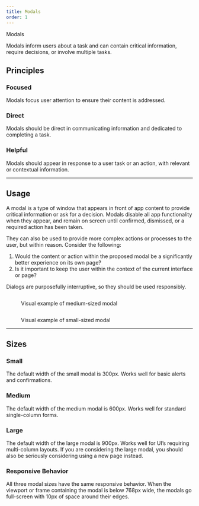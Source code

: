 ```yaml
---
title: Modals
order: 1
---
```



<DocsHeading to="/api/modal/" type="code">
  Modals
</DocsHeading>

Modals inform users about a task and can contain critical information, require decisions, or involve multiple tasks.

## Principles

### Focused

Modals focus user attention to ensure their content is addressed.

### Direct

Modals should be direct in communicating information and dedicated to completing a task.

### Helpful

Modals should appear in response to a user task or an action, with relevant or contextual information.

<span class="horizontal-spacer"></span>
<hr class="article-divider" />

## Usage

A modal is a type of window that appears in front of app content to provide critical information or ask for a decision. Modals disable all app functionality when they appear, and remain on screen until confirmed, dismissed, or a required action has been taken.

They can also be used to provide more complex actions or processes to the user, but within reason. Consider the following:

1. Would the content or action within the proposed modal be a significantly better experience on its own page?
1. Is it important to keep the user within the context of the current interface or page?

Dialogs are purposefully interruptive, so they should be used responsibly.

<figure>
  <img src="../../images/modals/Medium_modal_example.png" alt="" />
  <figcaption>
    <p>Visual example of medium-sized modal</p>
  </figcaption>
</figure>
<span class="horizontal-spacer"></span>
<figure>
  <img src="../../images/modals/Small_modal_example.png" alt="" />
  <figcaption>
    <p>Visual example of small-sized modal</p>
  </figcaption>
</figure>

<span class="horizontal-spacer"></span>
<hr class="article-divider" />

## Sizes

### Small

The default width of the small modal is 300px. Works well for basic alerts and confirmations.

<DemoModal size="small" />

### Medium

The default width of the medium modal is 600px. Works well for standard single-column forms.

<DemoModal size="medium" />

### Large

The default width of the large modal is 900px. Works well for UI’s requiring multi-column layouts. If you are considering the large modal, you should also be seriously considering using a new page instead.

<DemoModal size="large" />

### Responsive Behavior

All three modal sizes have the same responsive behavior. When the viewport or frame containing the modal is below 768px wide, the modals go full-screen with 10px of space around their edges.

<span class="horizontal-spacer"></span>
